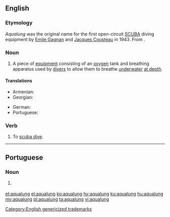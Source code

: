 ==English==
{{wikipedia|aqua-lung}}

===Etymology===
''Aqualung'' was the original name for the first open-circuit [[w:SCUBA|SCUBA]] diving equipment by [[w:Emile Gagnan|Emile Gagnan]] and [[w:Jacques Cousteau|Jacques Cousteau]] in 1943. From {{prefix|en|aqua|lung}}.

[[Category:English genericized trademarks]]

===Noun===
{{en-noun}}

# A piece of [[equipment]] consisting of an [[oxygen]] tank and breathing apparatus used by [[diver]]s to allow them to breathe [[underwater]] [[at depth]].

====Translations====
{{trans-top|diving equipment}}
* Armenian: {{t+|hy|ակվալանգ}}
* Georgian: {{t|ka|აკვალანგი}}
{{trans-mid}}
* German: {{t-needed|de}}
* Portuguese: {{t|pt|aqualung|m}}
{{trans-bottom}}

===Verb===
{{en-verb}}

# To [[scuba diving|scuba dive]].

----

==Portuguese==

===Noun===
{{pt-noun|m|s}}

# {{lb|pt|diving}} {{l|en|aqualung}} {{gloss|diving equipment}}

[[et:aqualung]]
[[el:aqualung]]
[[ko:aqualung]]
[[hy:aqualung]]
[[ku:aqualung]]
[[hu:aqualung]]
[[my:aqualung]]
[[pl:aqualung]]
[[ta:aqualung]]
[[vi:aqualung]]